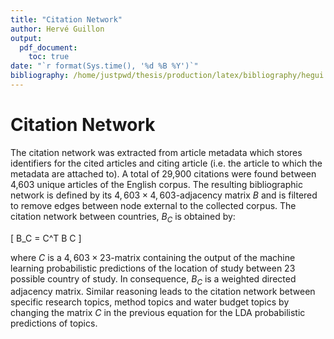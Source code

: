 ```yaml
---
title: "Citation Network"
author: Hervé Guillon
output:
  pdf_document:
    toc: true
date: "`r format(Sys.time(), '%d %B %Y')`"
bibliography: /home/justpwd/thesis/production/latex/bibliography/hegui.bib      
---
```


# Citation Network

The citation network was extracted from article metadata which stores identifiers for the cited articles and citing article (i.e. the article to which the metadata are attached to).
A total of 29,900 citations were found between 4,603 unique articles of the English corpus.
The resulting bibliographic network is defined by its $4,603\times4,603$-adjacency matrix $B$ and is filtered to remove edges between node external to the collected corpus.
The citation network between countries, $B_C$ is obtained by:

\[ B_C = C^T \times B \times C \]

where $C$ is a $4,603\times23$-matrix containing the output of the machine learning probabilistic predictions of the location of study between $23$ possible country of study.
In consequence, $B_C$ is a weighted directed adjacency matrix.
Similar reasoning leads to the citation network between specific research topics, method topics and water budget topics by changing the matrix $C$ in the previous equation for the LDA probabilistic predictions of topics.